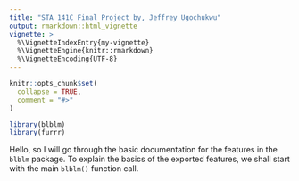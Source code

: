 ```yaml
---
title: "STA 141C Final Project by, Jeffrey Ugochukwu"
output: rmarkdown::html_vignette
vignette: >
  %\VignetteIndexEntry{my-vignette}
  %\VignetteEngine{knitr::rmarkdown}
  %\VignetteEncoding{UTF-8}
---
```


```r
knitr::opts_chunk$set(
  collapse = TRUE,
  comment = "#>"
)
```

```r
library(blblm)
library(furrr)
```

Hello, so I will go through the basic documentation for the features in the `blblm` package. To explain the basics of the exported features, we shall start with the main `blblm()` function call.